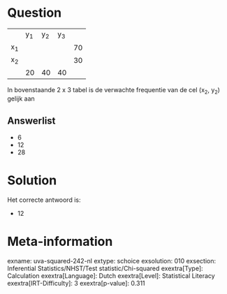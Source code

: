 Question
========

  ------ ------ ------ ------ ----
         y~1~   y~2~   y~3~   
  x~1~                        70
  x~2~                        30
         20     40     40     
  ------ ------ ------ ------ ----

In bovenstaande 2 x 3 tabel is de verwachte frequentie van de cel (x~2~,
y~2~) gelijk aan

Answerlist
----------

* 6
* 12
* 28

Solution
========

Het correcte antwoord is: 

* 12

Meta-information
================
exname: uva-squared-242-nl
extype: schoice
exsolution: 010
exsection: Inferential Statistics/NHST/Test statistic/Chi-squared
exextra[Type]: Calculation
exextra[Language]: Dutch
exextra[Level]: Statistical Literacy
exextra[IRT-Difficulty]: 3
exextra[p-value]: 0.311
